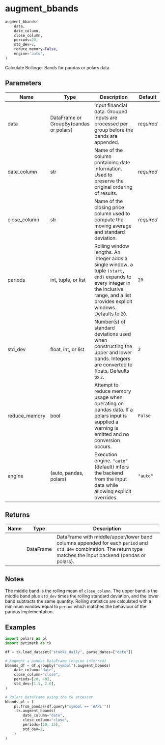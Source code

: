 # augment_bbands { #pytimetk.augment_bbands }

```python
augment_bbands(
    data,
    date_column,
    close_column,
    periods=20,
    std_dev=2,
    reduce_memory=False,
    engine='auto',
)
```

Calculate Bollinger Bands for pandas or polars data.

## Parameters {.doc-section .doc-section-parameters}

| Name          | Type                                   | Description                                                                                                                                                                                  | Default    |
|---------------|----------------------------------------|----------------------------------------------------------------------------------------------------------------------------------------------------------------------------------------------|------------|
| data          | DataFrame or GroupBy(pandas or polars) | Input financial data. Grouped inputs are processed per group before the bands are appended.                                                                                                  | _required_ |
| date_column   | str                                    | Name of the column containing date information. Used to preserve the original ordering of results.                                                                                           | _required_ |
| close_column  | str                                    | Name of the closing price column used to compute the moving average and standard deviation.                                                                                                  | _required_ |
| periods       | int, tuple, or list                    | Rolling window lengths. An integer adds a single window, a tuple ``(start, end)`` expands to every integer in the inclusive range, and a list provides explicit windows. Defaults to ``20``. | `20`       |
| std_dev       | float, int, or list                    | Number(s) of standard deviations used when constructing the upper and lower bands. Integers are converted to floats. Defaults to ``2``.                                                      | `2`        |
| reduce_memory | bool                                   | Attempt to reduce memory usage when operating on pandas data. If a polars input is supplied a warning is emitted and no conversion occurs.                                                   | `False`    |
| engine        | (auto, pandas, polars)                 | Execution engine. ``"auto"`` (default) infers the backend from the input data while allowing explicit overrides.                                                                             | `"auto"`   |

## Returns {.doc-section .doc-section-returns}

| Name   | Type      | Description                                                                                                                                                            |
|--------|-----------|------------------------------------------------------------------------------------------------------------------------------------------------------------------------|
|        | DataFrame | DataFrame with middle/upper/lower band columns appended for each ``period`` and ``std_dev`` combination. The return type matches the input backend (pandas or polars). |

## Notes {.doc-section .doc-section-notes}

The middle band is the rolling mean of ``close_column``. The upper band is
the middle band plus ``std_dev`` times the rolling standard deviation, and
the lower band subtracts the same quantity. Rolling statistics are
calculated with a minimum window equal to ``period`` which matches the
behaviour of the pandas implementation.

## Examples {.doc-section .doc-section-examples}

```python
import polars as pl
import pytimetk as tk

df = tk.load_dataset("stocks_daily", parse_dates=["date"])

# Augment a pandas DataFrame (engine inferred)
bbands_df = df.groupby("symbol").augment_bbands(
    date_column="date",
    close_column="close",
    periods=[20, 40],
    std_dev=[1.5, 2.0],
)

# Polars DataFrame using the tk accessor
bbands_pl = (
    pl.from_pandas(df.query("symbol == 'AAPL'"))
    .tk.augment_bbands(
        date_column="date",
        close_column="close",
        periods=(10, 15),
        std_dev=2,
    )
)
```